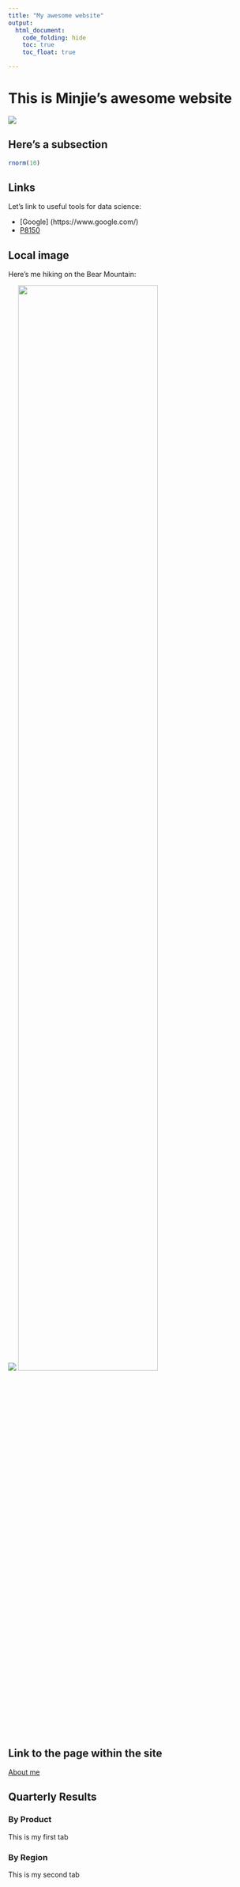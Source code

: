 ```yaml
---
title: "My awesome website"
output: 
  html_document:
    code_folding: hide
    toc: true
    toc_float: true

---
```


# This is Minjie's awesome website


![](https://media.giphy.com/media/drXGoW1iudhKw/giphy.gif)


## Here's a subsection

```r
rnorm(10)
```


## Links
Let's link to useful tools for data science:

* [Google] (https://www.google.com/)
* [P8150](https://p8150.com)

## Local image

Here's me hiking on the Bear Mountain:

![](images/hiking.jpg)
<img src ="images/hiking.jpg" style = "width:75%">

## Link to the page within the site

[About me](about.html)


## Quarterly Results {.tabset}

### By Product

This is my first tab

### By Region

This is my second tab
